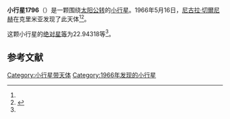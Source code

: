 {{Infobox planet
| bgcolour = #FFFFC0
| name = 1796 Riga
| symbol = 
| image = 
| caption = 
| discovery = yes
| discovery_ref = 
| discoverer = [[尼古拉·切爾尼赫|尼古拉·切爾尼赫]]
| discovery_site = [[克里米亚|克里米亚]] 
| discovered = 1966年5月16日
| designations = yes
| mp_name = 
| named_after = 
| alt_names = 1966 KB/ 1935 GE / 1941 FC1 / 1947 GA / 1950 TF2 / 1953 GW / 1960 JA / A907 TG / A907 UD
| mp_category = [[外小行星带|外小行星带]]
| orbit_ref = <ref name="a">[http://ssd.jpl.nasa.gov/sbdb.cgi?sstr=1796 1796 Riga] {{Wayback|url=http://ssd.jpl.nasa.gov/sbdb.cgi?sstr=1796 |date=20210813134924 }}，小行星數據庫瀏覽器（JPL Small-Body Database Browser）－[[美国国家航空航天局|美国国家航空航天局]]喷气推进实验室</ref>
| epoch = 2456400.5 (2013年4月18日更新)
| aphelion = {{convert|3.5525078|AU|km|3|abbr=on|lk=out}}
| perihelion = {{convert|3.1688672|AU|km|3|abbr=on}}
| semimajor = {{convert|3.3606875|AU|km|3|abbr=on}}
| eccentricity = 0.0570777
| period = 2250.300978 [[日|日]]<br />6.16[[儒略年|儒略年]]
| avg_speed = 
| inclination = 22.56641
| asc_node = 186.85277
| mean_anomaly = 
| arg_peri = 22.94318
| satellites = 
| physical_characteristics = yes
| dimensions = 
| mass = 
| density = 
| surface_grav = 
| escape_velocity = 
| sidereal_day = 
| axial_tilt = 
| pole_ecliptic_lat = 
| pole_ecliptic_lon = 
| albedo = 
| temperatures= 
| temp_name1 = 
| mean_temp_1 = 
| max_temp_1 = 
| temp_name2 = 
| max_temp_2 = 
| spectral_type = 
| abs_magnitude = 22.94318
}}

'''小行星1796'''（{{lang-en|1796 Riga}}）是一颗围绕[[太阳|太阳]][[公转|公转]]的[[小行星|小行星]]。1966年5月16日，[[尼古拉·切爾尼赫|尼古拉·切爾尼赫]]在克里米亚发现了此天体<ref name="a" /><ref>{{cite news|title=小行星列表|url=http://cfa-www.harvard.edu/iau/lists/NumberedMPs.txt|accessdate=2013-07-08|newspaper=哈佛大学|archive-date=2008-05-17|archive-url=https://web.archive.org/web/20080517010638/http://cfa-www.harvard.edu/iau/lists/NumberedMPs.txt|dead-url=no}}</ref>。

这颗小行星的[[绝对星等|绝对星等]]为22.94318等<ref name="a" />。

==参考文献==
{{reflist}}
{{Minor Planet Number|[[小行星1795|小行星1795]]|[[小行星1797|小行星1797]]}}

{{小天体}}

[[Category:小行星带天体|Category:小行星带天体]]
[[Category:1966年发现的小行星|Category:1966年发现的小行星]]

{{asteroid-stub}}